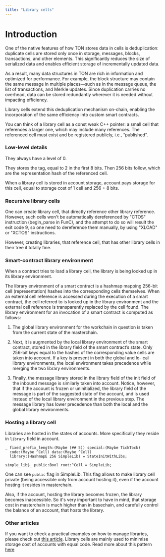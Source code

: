 ```yaml
---
title: "Library cells"
---
```



# Introduction 

One of the native features of how TON stores data in cells is deduplication: duplicate cells are stored only once in storage, messages, blocks, transactions, and other elements. This significantly reduces the size of serialized data and enables efficient storage of incrementally updated data.

As a result, many data structures in TON are rich in information and optimized for performance. For example, the block structure may contain the same message in multiple places—such as in the message queue, the list of transactions, and Merkle updates. Since duplication carries no overhead, data can be stored redundantly wherever it is needed without impacting efficiency.

Library cells extend this deduplication mechanism on-chain, enabling the incorporation of the same efficiency into custom smart contracts.

<Aside type="info" title="High-level-analogy">
You can think of a library cell as a const weak C++ pointer: a small cell that references a larger one, which may include many references. The referenced cell must exist and be registered publicly, i.e., “published”.
</Aside>

### Low-level details

They always have a level of 0.

They stores the tag, equal to 2 in the first 8 bits.
Then 256 bits follow, which are the representation hash of the referenced cell.

When a library cell is stored in account storage, account pays storage for this cell, equal to storage cost of 1 cell and 256 + 8 bits.

### Recursive library cells

One can create library cell, that directly reference other library reference. However, such cells won't be automatically dereferenced by "CTOS" instruction (begin_parse in FunC), and the attempt to do so will result the exit code 9, so one need to dereference them manually, by using "XLOAD" or "XCTOS" instructions.

However, creating libraries, that reference cell, that has other library cells in their tree it totally fine.

### Smart-contract library environment

When a contract tries to load a library cell, the library is being looked up in its library environment.

The library environment of a smart contract is a hashmap mapping 256-bit cell (representation) hashes into the corresponding cells themselves. When an external cell reference is accessed during the execution of a smart contract, the cell referred to is looked up in the library environment and the external cell reference is transparently replaced by the cell found. The library environment for an invocation of a smart contract is computed as follows: 

1. The global library environment for the workchain in question is taken from the current state of the masterchain.

2. Next, it is augmented by the local library environment of the smart contract, stored in the library field of the smart contract’s state. Only 256-bit keys equal to the hashes of the corresponding value cells are taken into account. If a key is present in both the global and lo- cal library environments, the local environment takes precedence while merging the two library environments.

3. Finally, the message library stored in the library field of the init field of the inbound message is similarly taken into account. Notice, however, that if the account is frozen or uninitialized, the library field of the message is part of the suggested state of the account, and is used instead of the local library environment in the previous step. The message library has lower precedence than both the local and the global library environments.

### Hosting a library cell

Libraries are hosted in the states of accounts. More specifically they reside in `library` field in account.
```tlb
_ fixed_prefix_length:(Maybe (## 5)) special:(Maybe TickTock)
  code:(Maybe ^Cell) data:(Maybe ^Cell)
  library:(HashmapE 256 SimpleLib) = StateInitWithLibs;

simple_lib$_ public:Bool root:^Cell = SimpleLib;
```
One can see `public` flag in SimpleLib. 
This flag allows to make library cell private (being accessible only from account hosting it), even if the account hosting it resides in masterchain.

Also, if the account, hosting the library becomes frozen, the library becomes inaccessible. So it's very important to have in mind, that storage cost in masterchain is much higher than in basechain, and carefully control the balance of an account, that hosts the library. 

### Other articles

If you want to check a practical examples on how to manage libraries, please check out [this article](guidebook/working-with-libraries.mdx).
Library cells are mainly used to minimise storage cost of accounts with equal code. Read more about this pattern [here](techniques/using-libraries.mdx)